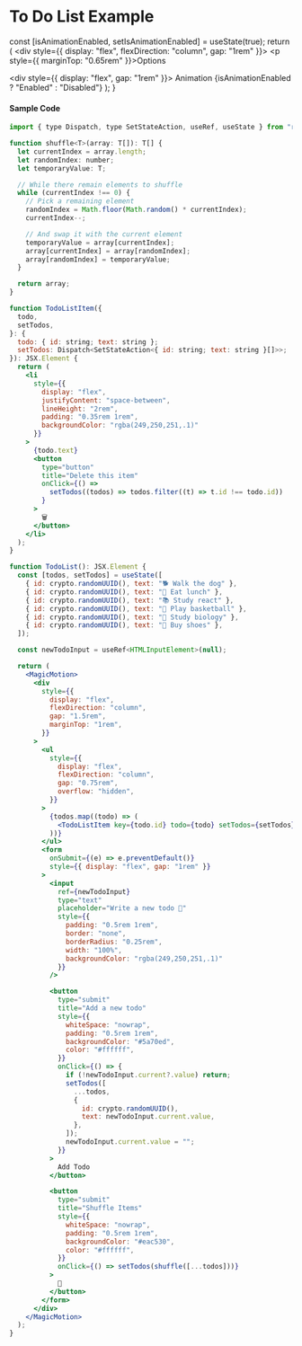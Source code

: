
# To Do List Example

  const [isAnimationEnabled, setIsAnimationEnabled] = useState(true);
  return (
    <div style={{ display: "flex", flexDirection: "column", gap: "1rem" }}>
      <MagicMotion disabled={!isAnimationEnabled}>
        <TodoList />
        <p style={{ marginTop: "0.65rem" }}>Options</p>
        <div style={{ display: "flex", gap: "1rem" }}>
          <Toggle
            isActive={isAnimationEnabled}
            setIsActive={setIsAnimationEnabled}
          />
          <span>Animation {isAnimationEnabled ? "Enabled" : "Disabled"}</span>
        </div>
      </MagicMotion>
    </div>
  );
}

<App />

#### Sample Code

```jsx filename="Todo List" showLineNumbers copy
import { type Dispatch, type SetStateAction, useRef, useState } from "react";

function shuffle<T>(array: T[]): T[] {
  let currentIndex = array.length;
  let randomIndex: number;
  let temporaryValue: T;

  // While there remain elements to shuffle
  while (currentIndex !== 0) {
    // Pick a remaining element
    randomIndex = Math.floor(Math.random() * currentIndex);
    currentIndex--;

    // And swap it with the current element
    temporaryValue = array[currentIndex];
    array[currentIndex] = array[randomIndex];
    array[randomIndex] = temporaryValue;
  }

  return array;
}

function TodoListItem({
  todo,
  setTodos,
}: {
  todo: { id: string; text: string };
  setTodos: Dispatch<SetStateAction<{ id: string; text: string }[]>>;
}): JSX.Element {
  return (
    <li
      style={{
        display: "flex",
        justifyContent: "space-between",
        lineHeight: "2rem",
        padding: "0.35rem 1rem",
        backgroundColor: "rgba(249,250,251,.1)"
      }}
    >
      {todo.text}
      <button
        type="button"
        title="Delete this item"
        onClick={() =>
          setTodos((todos) => todos.filter((t) => t.id !== todo.id))
        }
      >
        🗑️
      </button>
    </li>
  );
}

function TodoList(): JSX.Element {
  const [todos, setTodos] = useState([
    { id: crypto.randomUUID(), text: "🐕 Walk the dog" },
    { id: crypto.randomUUID(), text: "🍔 Eat lunch" },
    { id: crypto.randomUUID(), text: "📚 Study react" },
    { id: crypto.randomUUID(), text: "🏀 Play basketball" },
    { id: crypto.randomUUID(), text: "🔎 Study biology" },
    { id: crypto.randomUUID(), text: "👟 Buy shoes" },
  ]);

  const newTodoInput = useRef<HTMLInputElement>(null);

  return (
    <MagicMotion>
      <div
        style={{
          display: "flex",
          flexDirection: "column",
          gap: "1.5rem",
          marginTop: "1rem",
        }}
      >
        <ul
          style={{
            display: "flex",
            flexDirection: "column",
            gap: "0.75rem",
            overflow: "hidden",
          }}
        >
          {todos.map((todo) => (
            <TodoListItem key={todo.id} todo={todo} setTodos={setTodos} />
          ))}
        </ul>
        <form
          onSubmit={(e) => e.preventDefault()}
          style={{ display: "flex", gap: "1rem" }}
        >
          <input
            ref={newTodoInput}
            type="text"
            placeholder="Write a new todo 📝"
            style={{
              padding: "0.5rem 1rem",
              border: "none",
              borderRadius: "0.25rem",
              width: "100%",
              backgroundColor: "rgba(249,250,251,.1)"
            }}
          />

          <button
            type="submit"
            title="Add a new todo"
            style={{
              whiteSpace: "nowrap",
              padding: "0.5rem 1rem",
              backgroundColor: "#5a70ed",
              color: "#ffffff",
            }}
            onClick={() => {
              if (!newTodoInput.current?.value) return;
              setTodos([
                ...todos,
                {
                  id: crypto.randomUUID(),
                  text: newTodoInput.current.value,
                },
              ]);
              newTodoInput.current.value = "";
            }}
          >
            Add Todo
          </button>

          <button
            type="submit"
            title="Shuffle Items"
            style={{
              whiteSpace: "nowrap",
              padding: "0.5rem 1rem",
              backgroundColor: "#eac530",
              color: "#ffffff",
            }}
            onClick={() => setTodos(shuffle([...todos]))}
          >
            🔀
          </button>
        </form>
      </div>
    </MagicMotion>
  );
}
```
